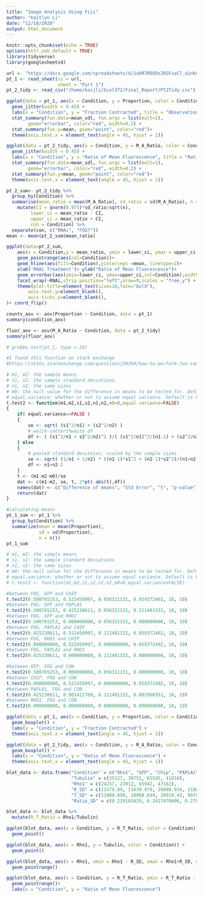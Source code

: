 ```yaml
---
title: "Image Analysis Using Fiji"
author: "Kaitlyn Li"
date: "12/10/2020"
output: html_document
---
```


```r
knitr::opts_chunk$set(echo = TRUE)
options(httr_oob_default = TRUE)
library(tidyverse)
library(googlesheets4)
```



```r
url <- "https://docs.google.com/spreadsheets/d/1xbR7R0VDsJRSFsaCl_a1nKnIW3qfRwyY9F8K8kez2g4/edit?usp=sharing"
pt_1 <- read_sheet(ss = url,
                   sheet = "Part 1")
pt_2_tidy <- read_csv("/home/kaijli/biol372/Final_Report/Pt2Tidy.csv")
```



```r
ggplot(data = pt_1, aes(x = Condition, y = Proportion, color = Condition))+ 
  geom_jitter(width = 0.45) +
  labs(x = "Condition", y = "Fraction Contracted", title = "Observation of Contracted Cells in 4 Conditions") +
  stat_summary(fun.data=mean_sdl, fun.args = list(mult=1), 
        geom="errorbar", color="red", width=0.2) +
  stat_summary(fun.y=mean, geom="point", color="red")+
  theme(axis.text.x = element_text(angle = 45, hjust = 1))


```




```r
ggplot(data = pt_2_tidy, aes(x = Condition, y = M_A_Ratio, color = Condition))+ 
  geom_jitter(width = 0.45) +
  labs(x = "Condition", y = "Ratio of Mean Fluorescence", title = "Ratio of Myosin and Actin Mean Gray Values") +
  stat_summary(fun.data=mean_sdl, fun.args = list(mult=1), 
        geom="errorbar", color="red", width=0.2) +
  stat_summary(fun.y=mean, geom="point", color="red")+
  theme(axis.text.x = element_text(angle = 45, hjust = 1))
```


```r
pt_2_sum<- pt_2_tidy %>%
  group_by(Condition) %>%
  summarise(mean_ratio = mean(M_A_Ratio), sd_ratio = sd(M_A_Ratio), n = n()) %>%
    mutate(CI = qnorm(0.975)*sd_ratio/sqrt(n),
         lower_ci = mean_ratio - CI,
         upper_ci = mean_ratio + CI,
         con = Condition) %>%
  separate(con, c("RNAi", "FOG?"))
mean <- mean(pt_2_sum$mean_ratio)
```


```r
ggplot(data=pt_2_sum,
    aes(x = Condition,y = mean_ratio, ymin = lower_ci, ymax = upper_ci ))+
    geom_pointrange(aes(col=Condition))+
    geom_hline(aes(fill=Condition),yintercept =mean, linetype=2)+
    xlab('RNAi Treatment')+ ylab("Ratio of Mean Fluorescence")+
    geom_errorbar(aes(ymin=lower_ci, ymax=upper_ci,col=Condition),width=0.5,cex=1)+ 
    facet_wrap(~RNAi,strip.position="left",nrow=9,scales = "free_y") +
    theme(plot.title=element_text(size=16,face="bold"),
        axis.text.y=element_blank(),
        axis.ticks.y=element_blank(),
)+ coord_flip()
```

```r
counts_aov <- aov(Proportion ~ Condition, data = pt_1)
summary(condition_aov)
```
```r
fluor_aov <- aov(M_A_Ratio ~ Condition, data = pt_2_tidy)
summary(fluor_aov)
```
```r
# grubbs.test(pt_1, type = 20)
```



```r
#I found this function on stack exchange
#https://stats.stackexchange.com/questions/30394/how-to-perform-two-sample-t-tests-in-r-by-inputting-sample-statistics-rather-tha

# m1, m2: the sample means
# s1, s2: the sample standard deviations
# n1, n2: the same sizes
# m0: the null value for the difference in means to be tested for. Default is 0. 
# equal.variance: whether or not to assume equal variance. Default is FALSE. 
t.test2 <- function(m1,m2,s1,s2,n1,n2,m0=0,equal.variance=FALSE)
{
    if( equal.variance==FALSE ) 
    {
        se <- sqrt( (s1^2/n1) + (s2^2/n2) )
        # welch-satterthwaite df
        df <- ( (s1^2/n1 + s2^2/n2)^2 )/( (s1^2/n1)^2/(n1-1) + (s2^2/n2)^2/(n2-1) )
    } else
    {
        # pooled standard deviation, scaled by the sample sizes
        se <- sqrt( (1/n1 + 1/n2) * ((n1-1)*s1^2 + (n2-1)*s2^2)/(n1+n2-2) ) 
        df <- n1+n2-2
    }      
    t <- (m1-m2-m0)/se 
    dat <- c(m1-m2, se, t, 2*pt(-abs(t),df))    
    names(dat) <- c("Difference of means", "Std Error", "t", "p-value")
    return(dat) 
}

```

```r
#calculating means
pt_1_sum <- pt_1 %>%
  group_by(Condition) %>%
  summarize(mean = mean(Proportion),
            sd = sd(Proportion),
            n = n())
pt_1_sum
```


```r
# m1, m2: the sample means
# s1, s2: the sample standard deviations
# n1, n2: the same sizes
# m0: the null value for the difference in means to be tested for. Default is 0. 
# equal.variance: whether or not to assume equal variance. Default is FALSE. 
# t.test2 <- function(m1,m2,s1,s2,n1,n2,m0=0,equal.variance=FALSE)

#between FOG, GFP and CHIP
t.test2(0.500765253, 0.522450997, 0.056321131, 0.059372402, 10, 10)
#between FOG, GFP and PAPLA1
t.test2(0.500765253, 0.425238611, 0.056321131, 0.211401332, 10, 10)
#between FOG, GFP and RHO1
t.test2(0.500765253, 0.000000000, 0.056321131, 0.000000000, 10, 10)
#between FOG, PAPLA1 and CHIP
t.test2(0.425238611, 0.522450997, 0.211401332, 0.059372402, 10, 10)
#between FOG, RHO1 and CHIP
t.test2(0.000000000, 0.522450997, 0.000000000, 0.059372402, 10, 10)
#between FOG, PAPLA1 and RHO1
t.test2(0.425238611, 0.000000000, 0.211401332, 0.000000000, 10, 10)

#between GFP, FOG and CON
t.test2(0.500765253, 0.000000000, 0.056321131, 0.000000000, 10, 10)
#between CHIP, FOG and CON
t.test2(0.000000000, 0.522450997, 0.000000000, 0.059372402, 10, 10)
#between PAPLA1, FOG and CON
t.test2(0.425238611, 0.001412709, 0.211401332, 0.002990351, 10, 10)
#between RHO1, FOG and CON
t.test2(0.000000000, 0.000000000, 0.000000000, 0.000000000, 10, 10)
```



```r
ggplot(data = pt_1, aes(x = Condition, y = Proportion, color = Condition))+ 
  geom_boxplot() +
  labs(x = "Condition", y = "Fraction Contracted") +
  theme(axis.text.x = element_text(angle = 45, hjust = 1))


```




```r
ggplot(data = pt_2_tidy, aes(x = Condition, y = M_A_Ratio, color = Condition))+ 
  geom_boxplot() +
  labs(x = "Condition", y = "Ratio of Mean Fluorescence") +
  theme(axis.text.x = element_text(angle = 45, hjust = 1))
```

```r
blot_data <- data.frame("Condition" = c("Rho1", "GFP", "Chip", "PAPLA1"), 
                        "Tubulin" = c(35127, 30751, 65595, 41010), 
                        "Rho1" = c(24257, 22012, 65942, 47162), 
                        "R_SD" = c(11579.89, 11639.978, 20908.034, 11860.646), 
                        "T_SD" = c(11909.856, 10998.694, 20919.43, 9078.986),
                        "Ratio_SD" = c(0.239103429, 0.2427470006, 0.2789445461, 0.1757418595))

blot_data <- blot_data %>%
  mutate(R_T_Ratio = Rho1/Tubulin)

ggplot(blot_data, aes(x = Condition, y = R_T_Ratio, color = Condition)) +
  geom_point()

ggplot(blot_data, aes(x = Rho1, y = Tubulin, color = Condition)) +
  geom_point()

ggplot(blot_data, aes(x = Rho1, xmin = Rho1 - R_SD, xmax = Rho1+R_SD, y = Tubulin, ymin = Tubulin-T_SD, ymax = Tubulin+T_SD, color = Condition)) +
  geom_pointrange()

ggplot(blot_data, aes(x = Condition, y = R_T_Ratio, ymin = R_T_Ratio - Ratio_SD, ymax = R_T_Ratio+Ratio_SD, color = Condition)) +
  geom_pointrange()+
  labs(x = "Condition", y = "Ratio of Mean Fluorescence")
```







